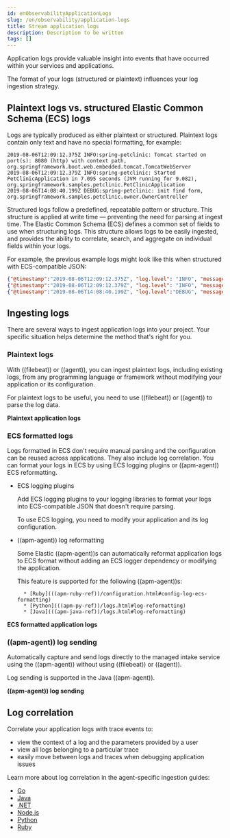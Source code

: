 ```yaml
---
id: enObservabilityApplicationLogs
slug: /en/observability/application-logs
title: Stream application logs
description: Description to be written
tags: []
---
```


<div id="application-logs"></div>

Application logs provide valuable insight into events that have occurred within your services and applications.

The format of your logs (structured or plaintext) influences your log ingestion strategy.

<div id="plaintext-logs-vs-structured-elastic-common-schema-ecs-logs"></div>

## Plaintext logs vs. structured Elastic Common Schema (ECS) logs

Logs are typically produced as either plaintext or structured.
Plaintext logs contain only text and have no special formatting, for example:

```log
2019-08-06T12:09:12.375Z INFO:spring-petclinic: Tomcat started on port(s): 8080 (http) with context path, org.springframework.boot.web.embedded.tomcat.TomcatWebServer
2019-08-06T12:09:12.379Z INFO:spring-petclinic: Started PetClinicApplication in 7.095 seconds (JVM running for 9.082), org.springframework.samples.petclinic.PetClinicApplication
2019-08-06T14:08:40.199Z DEBUG:spring-petclinic: init find form, org.springframework.samples.petclinic.owner.OwnerController
```

Structured logs follow a predefined, repeatable pattern or structure.
This structure is applied at write time — preventing the need for parsing at ingest time.
The Elastic Common Schema (ECS) defines a common set of fields to use when structuring logs.
This structure allows logs to be easily ingested,
and provides the ability to correlate, search, and aggregate on individual fields within your logs.

For example, the previous example logs might look like this when structured with ECS-compatible JSON:

```json
{"@timestamp":"2019-08-06T12:09:12.375Z", "log.level": "INFO", "message":"Tomcat started on port(s): 8080 (http) with context path ''", "service.name":"spring-petclinic","process.thread.name":"restartedMain","log.logger":"org.springframework.boot.web.embedded.tomcat.TomcatWebServer"}
{"@timestamp":"2019-08-06T12:09:12.379Z", "log.level": "INFO", "message":"Started PetClinicApplication in 7.095 seconds (JVM running for 9.082)", "service.name":"spring-petclinic","process.thread.name":"restartedMain","log.logger":"org.springframework.samples.petclinic.PetClinicApplication"}
{"@timestamp":"2019-08-06T14:08:40.199Z", "log.level":"DEBUG", "message":"init find form", "service.name":"spring-petclinic","process.thread.name":"http-nio-8080-exec-8","log.logger":"org.springframework.samples.petclinic.owner.OwnerController","transaction.id":"28b7fb8d5aba51f1","trace.id":"2869b25b5469590610fea49ac04af7da"}
```

<div id="ingesting-application-logs"></div>

## Ingesting logs

There are several ways to ingest application logs into your project.
Your specific situation helps determine the method that's right for you.

<div id="plaintext-logs-intro"></div>

### Plaintext logs

With ((filebeat)) or ((agent)), you can ingest plaintext logs, including existing logs, from any programming language or framework without modifying your application or its configuration.

For plaintext logs to be useful, you need to use ((filebeat)) or ((agent)) to parse the log data.

**<DocLink id="enObservabilityLogsPlaintext">Plaintext application logs</DocLink>**

<div id="ecs-formatted-logs-intro"></div>

### ECS formatted logs

Logs formatted in ECS don't require manual parsing and the configuration can be reused across applications. They also include log correlation. You can format your logs in ECS by using ECS logging plugins or ((apm-agent)) ECS reformatting.

* ECS logging plugins

    Add ECS logging plugins to your logging libraries to format your logs into ECS-compatible JSON that doesn't require parsing.

    To use ECS logging, you need to modify your application and its log configuration.

* ((apm-agent)) log reformatting

    Some Elastic ((apm-agent))s can automatically reformat application logs to ECS format
    without adding an ECS logger dependency or modifying the application.

    This feature is supported for the following ((apm-agent))s:

        * [Ruby](((apm-ruby-ref))/configuration.html#config-log-ecs-formatting)
        * [Python](((apm-py-ref))/logs.html#log-reformatting)
        * [Java](((apm-java-ref))/logs.html#log-reformatting)

**<DocLink id="enObservabilityLogsEcsApplication">ECS formatted application logs</DocLink>**

<div id="apm-agent-log-sending-intro"></div>

### ((apm-agent)) log sending

Automatically capture and send logs directly to the managed intake service using the ((apm-agent)) without using ((filebeat)) or ((agent)).

Log sending is supported in the Java ((apm-agent)).

**<DocLink id="enObservabilityLogsSendApplication">((apm-agent)) log sending</DocLink>**

<div id="log-correlation-intro"></div>

## Log correlation

Correlate your application logs with trace events to:

* view the context of a log and the parameters provided by a user
* view all logs belonging to a particular trace
* easily move between logs and traces when debugging application issues

Learn more about log correlation in the agent-specific ingestion guides:

* [Go](((apm-go-ref))/logs.html)
* [Java](((apm-java-ref))/logs.html#log-correlation-ids)
* [.NET](((apm-dotnet-ref))/log-correlation.html)
* [Node.js](((apm-node-ref))/log-correlation.html)
* [Python](((apm-py-ref))/logs.html#log-correlation-ids)
* [Ruby](((apm-ruby-ref))/log-correlation.html)

